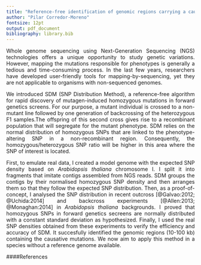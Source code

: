 ```yaml
---
title: "Reference-free identification of genomic regions carrying a causal mutation."
author: "Pilar Corredor-Moreno"
fontsize: 12pt
output: pdf_document
bibliography: library.bib
---
```


<p style='text-align: justify;'> Whole genome sequencing using Next-Generation Sequencing (NGS) technologies offers a unique opportunity to study genetic variations. However, mapping the mutations responsible for phenotypes is generally a tedious and time-consuming process. In the last few years, researchers have developed user-friendly tools for mapping-by-sequencing, yet they are not applicable to organisms with non-sequenced genomes.</p>  

<p style='text-align: justify;'>We introduced SDM (SNP Distribution Method), a reference-free algorithm for rapid discovery of mutagen-induced homozygous mutations in forward genetics screens. For our purpose, a mutant individual is crossed to a non-mutant line followed by one generation of backcrossing of the heterozygous F1 samples.The offspring of this second cross gives rise to a recombinant population that will segregate for the mutant phenotype. SDM relies on the normal distribution of homozygous SNPs that are linked to the phenotype-altering SNP in a non-recombinant region. Consequently, the homozygous/heterozygous SNP ratio will be higher in this area where the SNP of interest is located.</p>

<p style='text-align: justify;'>First, to emulate real data, I created a model genome with the expected SNP density based on *Arabidopsis thaliana* chromosome I. I split it into fragments that imitate contigs assembled from NGS reads. SDM groups the contigs by their normalised homozygous SNP density and then arranges them so that they follow the expected SNP distribution. Then, as a proof-of-concept, I analysed the SNP distribution in recent outcross [@Galvao:2012; @Uchida:2014] and backcross experiments [@Allen:2013; @Monaghan:2014] in *Arabidopsis thaliana* backgrounds. I proved that homozygous SNPs in forward genetics secreens are normally distributed with a constant standard deviation as hypothesized. Finally, I used the real SNP densities obtained from these experiments to verify the efficiency and accuracy of SDM. It succesfully identified the genomic regions (10-100 kb) containing the causative mutations. We now aim to apply this method in a species without a reference genome available.</p>

####References
